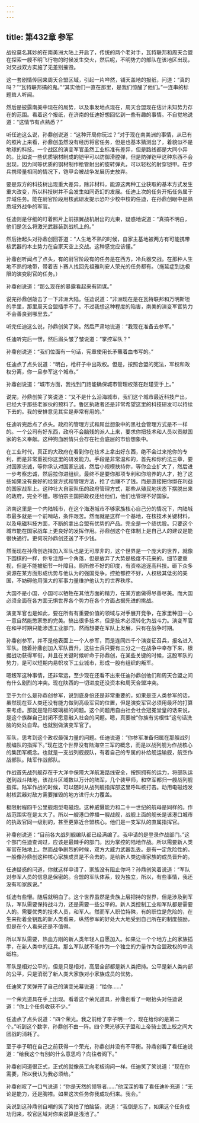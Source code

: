 ```yaml
---
---
---
```

title: 第432章 参军
---



战役莫名其妙的在南美洲大陆上开启了，传统的两个老对手，瓦特联邦和周天合盟在探索一艘不明飞行物的时候发生交火，然后呢，不明势力的部队在该地区出现，对交战双方实施了无差别摧毁。

这一套剧情传回来周天合盟区域，引起一片哗然，铺天盖地的报纸，问道：“真的吗？”“瓦特联邦搞的鬼。”“其实他们一直在那里，是我们惊醒了他们。”一连串的标题耸人听闻。

然后是披露南美中现在的局势，以及事发地点现在，周天合盟现在估计未知势力存在的范围。看着这个报纸，在济南的任迪好想回忆到一些有趣的事情。不自觉地说道：“这情节有点熟悉？”

听任迪这么说，孙鼎创说道：“这种开局你玩过？”对于现在南美洲的事情，从已有的照片上来看，孙鼎创虽然没有经历将官任务，但是也基本猜测出了，着貌似不是地球的科技。一个战区的演变军官虽然工业标准有差异，但是路线都是大同小异的。比如说一些优质钢材制成的铠甲可以防御滑膛弹，但是防弹铠甲这种东西不会出现，因为同等优质的钢材制作枪管射出的旋转弹丸，可以轻松的射穿铠甲。在步兵携带量相同的情况下，铠甲会被战争发展历史放弃。

要是双方的科技树出现重大差异，除非材料，能源这两种工业获取的基本方式发生重大改变，所以科技树并不会发生如同奇幻的发展。任迪上次的任务开拓任务属于异域任务。能在尉官阶段用核武研发提示恐吓少校中校的任迪，在孙鼎创眼中是熟悉域外战争的军官。

任迪则是仔细的盯着照片上前掠翼战机射出的光束，疑惑地说道：“真搞不明白，他们是怎么将激光武器装到战机上的。”

然后抬起头对孙鼎创回答道：“人生地不熟的时候，自家主基地被两方有可能携带核武器的本土势力在自家天空上交战。这种感觉应该懂。”

孙鼎创听闻点了点头，有的尉官阶段有的任务是在西方，冷兵器交战。在那种人生地不熟的地带，带着吉卜赛人找回先祖雅利安人荣光的任务都有。（拖延症到达极限的演变尉官的任务。）

孙鼎创说道：“那么现在的暴露看起来有阴谋。”

说完孙鼎创敲击了一下非洲大陆。任迪说道：“非洲现在是在瓦特联邦和万明斯坦的手里，那里周天合盟插手不了。不过我想这种程度的陷害，南美的演变军官势力不会善良到哪里去。”

听完任迪这么说，孙鼎创笑了笑。然后严肃地说道：“我现在准备去参军。”

任迪听完后一愣，然后眉头皱了皱说道：“掌控军队？”

孙鼎创说道：“我们位面有一句话，宪章使用长矛蘸着血书写的。”

任迪点了点头说道：“明白，枪杆子中出政权。但是，按照合盟的宪法，军权和政权分离，你一旦参军这个城市。”

孙鼎创说道：“城市方面，我找到门路能确保城市管理权落在赵瑾雯手上。”

说完，孙鼎创笑了笑说道：“又不是什么沿海城市，我们这个城市最近科技产出，已经大于那些老家伙的预料了。鲁区执政者还是非常希望这里的科技研发可以持续下去的。我的安排意见其实是非常有用的。”

任迪听完后点了点头。政府的管理方式和屌丝想象中的黑社会管理方式是不一样的。一个公司有好东西，政府不会脑残的派人上来，要求你把技术和人员以贡献国家的名义奉献。这种狗血剧情只会存在社会底层的市侩想象中。

在工业时代，真正的大政府在看到你在技术上拿出好东西，绝不会过来抢你的专利，而是非常重视你这里的研发能力。手段是非常温和的，首先和你约法三章，要对国家忠诚，等你承认对国家忠诚，然后小规模扶持你，等你企业扩大了，然后进一步考察忠诚，然后拉你进组织。最终不是要你那项专利和你培养的人才，抢了这些如果没有良好的经营方式和管理方法，抢了也赚不了钱。而是直接把你绑在利益的国家战车上。这种壮大自家队伍的政府管理方式，那些从殖民地状态下摆脱出来的政府，完全不懂。哪怕宗主国把政权还给他们，他们也管理不好国家。

济南这里是一个内陆城市，在这个海港城市不够家族核心自己分的情况下，内陆城市最多就是一个前哨站，条件艰苦。然而就是这样一个基地，在核技术关键材料，以及电磁科技方面，不断的拿出合盟有优势的产品。完全是一个绩优股。只要这个城市能在国家战车上更良好的发挥作用。孙鼎创这个在体制上是自己人的建议是能很快通行。更何况孙鼎创还送了不少钱。

然而现在孙鼎创选择加入军队也是无可厚非的，这个世界是一个庞大的世界，就像下围棋的一样，你专注那一个角落，但是放弃了大势是极度不花来的。细节要重视，但是不能被细节一叶障目。厕所修不好的印度，有资格追逐高科技。砸下众多资源在某方面形成优势与他认为的强国竞争。控抢都控不好，人权极其低劣的美国，不妨碍他用强大的军事力量维护他认为的世界秩序。

大国不是小国，小国可以牺牲在其他方面的精力，在某方面做得尽善尽美。而大国必须全面在各方面无惧世界各个势力在各个方面占据先进的挑战。

演变军官也是如此，要在所有有重要价值的领域与对手展开竞争，在家里种田一心一意自然能憋家憋的完美。搞出很多技术，但是技术必须转化为战斗力。演变军官在和平时期只能渗透工业部门，然而想要在军队上发展，只有在战争时期。

孙鼎创参军，并不是他表面上一个人参军，而是连同四千个演变征召兵，报名进入军队。随着孙鼎创加入军队晋升，这些士兵只要有三分之一在战争中幸存下来，根据战功获得军衔，并且在关键时候听命于孙鼎创，在某些关键的时候，这股军队的势力，是可以短期内易帜攻下工业城市，形成一股有组织的叛军。

嗯叛军这种事情，还非常远，至少现在还看不出来任迪孙鼎创他们和周天合盟之间有什么剧烈的冲突。现在陕西的一切进度还没资本和周天合盟冲突。

至于为什么是孙鼎创参军，说到底身份还是非常重要的，如果是亚人类参军的话，虽然现在亚人类还没有能力做到高级军官的位置，但是演变军官必须用最坏的打算来考虑。那就是隐形玻璃板的问题。这个问题用自由社会社会冠冕堂皇的话来说，是这个族群自己封闭不愿意融入社会的问题。嗯，真要被“你族有劣根性”这句话洗脑的处处自卑。也就别做演变军官了。

军队，思考到这个政权最强力量的问题。任迪说道：“你参军准备归属在那艘战列舰编队的指挥下。”现在这个世界没有陆海空三军的概念，而是以战列舰为作战核心的集团军概念。也就是一支战列舰舰队，有着自己的专属的补给舰运输舰，航空作战部队。陆军作战部队。

作战首先战列舰存在于大洋中保障大洋航海路线安全，按照拥有的运力，将部队运送到战斗陆地，该战斗区域数以万计的陆军，几个装甲师，和空军都归一艘战列舰指挥。陆军作战的时候，可以随时从战列舰指挥部这里呼叫核打击。动用电磁炮发射核武器对敌方需要摧毁的地方进行火力覆盖。

极限射程四千公里舰炮型电磁炮。这种威慑能力和二十一世纪的航母是同样的。作战范围实在是太大了。所以一艘港口停播一艘战舰，战舰上面的舰长是该港口城市的执政官同一级别的，甚至更靠近合盟核心。他们是一支军队的直属指挥官。

孙鼎创说道：“目前各大战列舰编队都已经满编了。我申请的是登录作战部门。”这个部门任迪查询过，应该是最棘手的部门。因为掌控的陆地作战。所以需要新人类军官在陆地上。然而战争剧烈的时候，双方大威力武器乱丢。是有一定危险性的。一般像孙鼎创这种核心家族成员是不会去的。是给新人类边缘家族的成员晋升的。

任迪疑惑的问道，你就这样申请了，家族没有阻止你吗？孙鼎创笑着说道：“军队对参军人员的信息是保密的。合盟的军队体系，较为独立，所以，有些事情，我还没有和家族说。”

任迪有些懵。随后就明白了。这个世界虽然是贵族上层把持的世界，但是涉及到军队，军队需要保持战斗力，还是需要一些公平的。新人类控制工业和军队都是需要人的。需要优秀的技术人员，和军人。然而军人职位特殊，有的职位是危险的，在生来衔着金钥匙的新人类看来，纵然参军的好处大大地受到自己所在的制度鼓励，但是在个人看来还是不值得。

所以军队需要，热血方刚的新人类年轻人自愿加入。如果让一个个地方上的家族插手，在新人类中的征兵。那么军队就不能作为一个独立的力量作为合盟政权的中流砥柱。

军队是相对公平的，但是只是相对，高层全部都是新人类把持。公平是新人类内部的公平，只是消弱了新人类大家族对小家族成员的优势。

任迪笑了笑弹开了自己的演变光幕说道：“给你……”

一个荣光道具在手上出现。看着这个荣光道具，孙鼎创看了一眼抬头对任迪说道：“你上个任务收获不少。”

任迪点了点头说道：“四个荣光。我之前给了李子明一个，现在给你的是第二个。”听到这个数字，孙鼎创不由一阵。四个荣光够天子盟和上帝骑士团上校之间大团战的消耗了。

至于李子明在自己之前获得一个荣光，孙鼎创并没有不平衡。孙鼎创看了看任迪说道：“给我这个有别的什么意思吗？向往者阁下。”

孙鼎创问道很正式，正式的就像员工向老板询问一样。任迪笑了笑说道：“现在你需要，所以我认为我必须给。”

孙鼎创叹了一口气说道：“你是天然的领导者……”他深深的看了看任迪补充道：“无论是能力，还是胸襟。如果这次任务你我成功归来。我会。”

突说到这孙鼎创自嘲的笑了笑拍了拍脑袋，说道：“我倒是忘了，如果这个任务成功归来，校官区域对你来说算是浅池了。”